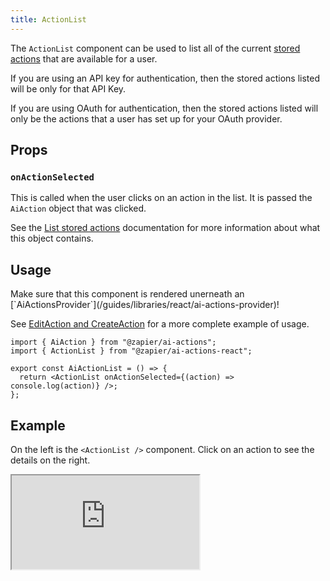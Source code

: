 ```yaml
---
title: ActionList
---
```


The `ActionList` component can be used to list all of the current [stored actions](/guides/how-tos/stored/intro) that are available for a user.

If you are using an API key for authentication, then the stored actions listed will be only for that API Key.

If you are using OAuth for authentication, then the stored actions listed will only be the actions that a user has set up for your OAuth provider.

## Props

### `onActionSelected`

This is called when the user clicks on an action in the list. It is passed the `AiAction` object that was clicked.

See the [List stored actions](/guides/how-tos/stored/list-actions) documentation for more information about what this object contains.

## Usage

<Warning>
  Make sure that this component is rendered unerneath an
  [`AiActionsProvider`](/guides/libraries/react/ai-actions-provider)!
</Warning>

See [EditAction and CreateAction](/guides/libraries/react/edit-action) for a more complete example of usage.

```tsx ai-action-list.tsx
import { AiAction } from "@zapier/ai-actions";
import { ActionList } from "@zapier/ai-actions-react";

export const AiActionList = () => {
  return <ActionList onActionSelected={(action) => console.log(action)} />;
};
```

## Example

On the left is the `<ActionList />` component. Click on an action to see the details on the right.

<iframe
  style={{
    width: "100%",
    height: "500px",
    background: "white",
    borderRadius: "4px",
  }}
  src="https://actions.zapier.com/config/embed/v1/docs-examples/action-list"
/>

```tsx action-list-example.tsx
import { AiAction } from "@zapier/ai-actions";
import { ActionList, AiActionsProvider } from "@zapier/ai-actions-react";
import { FunctionComponent, useState } from "react";
import ReactJson from "react-json-view";

interface ActionListExampleProps {
  apiKey: string;
}

export const ActionListExample: FunctionComponent<ActionListExampleProps> = ({
  apiKey,
}) => {
  const [selectedAction, setSelectedAction] = useState<AiAction | null>(null);

  return (
    <div className="flex justify-between h-full">
      <div className="flex-1 w-0 max-h-full overflow-auto pl-2">
        <AiActionsProvider
          auth={{
            apiKey,
          }}
        >
          <ActionList
            onActionSelected={(action) => {
              setSelectedAction(action);
            }}
          />
        </AiActionsProvider>
      </div>
      <div className="flex-1 max-h-full overflow-auto">
        {selectedAction ? (
          <ReactJson src={selectedAction} />
        ) : (
          "Select an action to see its details"
        )}
      </div>
    </div>
  );
};
```
